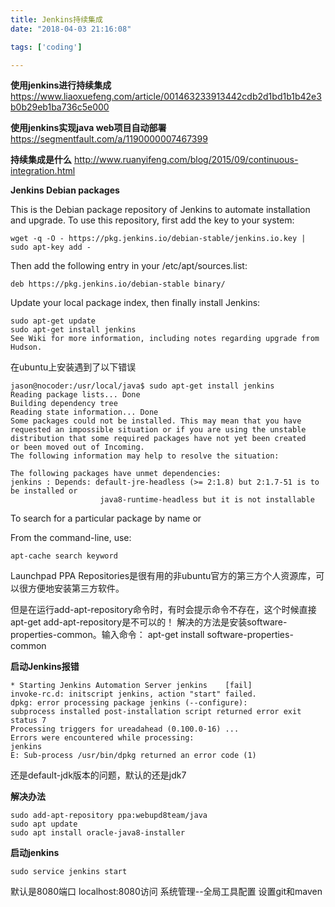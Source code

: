 ```yaml
---
title: Jenkins持续集成
date: "2018-04-03 21:16:08"

tags: ['coding']

---
```


**使用jenkins进行持续集成**
https://www.liaoxuefeng.com/article/001463233913442cdb2d1bd1b1b42e3b0b29eb1ba736c5e000

**使用jenkins实现java web项目自动部署**
https://segmentfault.com/a/1190000007467399

**持续集成是什么**
http://www.ruanyifeng.com/blog/2015/09/continuous-integration.html

**Jenkins Debian packages**

This is the Debian package repository of Jenkins to automate installation and upgrade. To use this repository, first add the key to your system:

```
wget -q -O - https://pkg.jenkins.io/debian-stable/jenkins.io.key | sudo apt-key add -
```

Then add the following entry in your /etc/apt/sources.list:

```
deb https://pkg.jenkins.io/debian-stable binary/
```

Update your local package index, then finally install Jenkins:
```
sudo apt-get update
sudo apt-get install jenkins
See Wiki for more information, including notes regarding upgrade from Hudson.
```

在ubuntu上安装遇到了以下错误
```
jason@nocoder:/usr/local/java$ sudo apt-get install jenkins
Reading package lists... Done
Building dependency tree
Reading state information... Done
Some packages could not be installed. This may mean that you have
requested an impossible situation or if you are using the unstable
distribution that some required packages have not yet been created
or been moved out of Incoming.
The following information may help to resolve the situation:

The following packages have unmet dependencies:
jenkins : Depends: default-jre-headless (>= 2:1.8) but 2:1.7-51 is to be installed or
                    java8-runtime-headless but it is not installable
```


To search for a particular package by name or 

From the command-line, use:
```
apt-cache search keyword
```

Launchpad PPA Repositories是很有用的非ubuntu官方的第三方个人资源库，可以很方便地安装第三方软件。

但是在运行add-apt-repository命令时，有时会提示命令不存在，这个时候直接apt-get add-apt-repository是不可以的！
解决的方法是安装software-properties-common。输入命令：
apt-get install software-properties-common

**启动Jenkins报错**
```
* Starting Jenkins Automation Server jenkins    [fail]
invoke-rc.d: initscript jenkins, action "start" failed.
dpkg: error processing package jenkins (--configure):
subprocess installed post-installation script returned error exit status 7
Processing triggers for ureadahead (0.100.0-16) ...
Errors were encountered while processing:
jenkins
E: Sub-process /usr/bin/dpkg returned an error code (1)
```
还是default-jdk版本的问题，默认的还是jdk7

**解决办法**
```
sudo add-apt-repository ppa:webupd8team/java
sudo apt update
sudo apt install oracle-java8-installer
```

**启动jenkins**
```
sudo service jenkins start
```
默认是8080端口
localhost:8080访问
系统管理--全局工具配置 设置git和maven